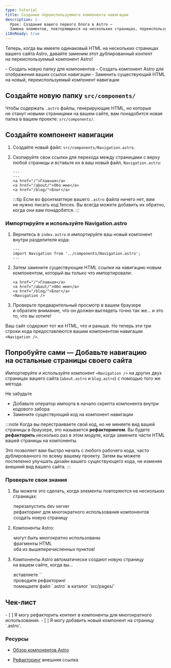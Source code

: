 ```yaml
---
type: tutorial
title: Создание переиспользуемого компонента навигации
description: |-
  Урок: Создание вашего первого блога в Astro —
  Замена элементов, повторяющихся на нескольких страницах, переиспользуемым компонентом
i18nReady: true
---
```




Теперь, когда вы имеете одинаковый HTML на нескольких страницах вашего сайта Astro, давайте заменим этот дублированный контент на переиспользуемый компонент Astro!

<PreCheck>
 - Создать новую папку для компонентов
 - Создать компонент Astro для отображения ваших ссылок навигации
 - Заменить существующий HTML на новый, переиспользуемый компонент навигации
</PreCheck>

## Создайте новую папку `src/components/`

Чтобы содержать `.astro` файлы, генерирующие HTML, но которые не станут новыми страницами на вашем сайте, вам понадобится новая папка в вашем проекте: `src/components/`.

## Создайте компонент навигации

1. Создайте новый файл: `src/components/Navigation.astro`.

2. Скопируйте свои ссылки для перехода между страницами с верху любой страницы и вставьте их в ваш новый файл, `Navigation.astro`:

    ```astro title="src/components/Navigation.astro" "---"
    ---
    ---
    <a href="/">Главная</a>
    <a href="/about/">Обо мне</a>
    <a href="/blog/">Блог</a>
    ```
    :::tip
    Если во фронтматтере вашего `.astro` файла ничего нет, вам не нужно писать код fences. Вы всегда можете добавить их обратно, когда они вам понадобятся.
    :::

### Импортируйте и используйте Navigation.astro

1. Вернитесь в `index.astro` и импортируйте ваш новый компонент внутри разделителя кода:

    ```astro title="src/pages/index.astro"
    ---
    import Navigation from '../components/Navigation.astro';
    ---
    ```

2. Затем замените существующие HTML ссылки на навигацию новым компонентом, который вы только что импортировали:

    ```astro title="src/pages/index.astro" del={1-3} ins={4}
    <a href="/">Главная</a>
    <a href="/about/">Обо мне</a>
    <a href="/blog/">Блог</a>
    <Navigation />
    ```

3. Проверьте предварительный просмотр в вашем браузере и обратите внимание, что он должен выглядеть точно так же… и это то, что вы хотите!

Ваш сайт содержит тот же HTML, что и раньше. Но теперь эти три строки кода предоставляются вашим компонентом навигации `<Navigation />`.

<Box icon="puzzle-piece">

## Попробуйте сами — Добавьте навигацию на остальные страницы своего сайта

Импортируйте и используйте компонент `<Navigation />` на других двух страницах вашего сайта (`about.astro` и `blog.astro`) с помощью того же метода.

Не забудьте
- Добавьте оператор импорта в начало скрипта компонента внутри кодового забора
- Замените существующий код на компонент навигации

</Box>

:::note
Когда вы перестраиваете свой код, но не меняете вид вашей страницы в браузере, это называется **рефакторингом**. Вы будете **рефакторить** несколько раз в этом модуле, когда замените части HTML вашей страницы на компоненты.

Это позволяет вам быстро начать с любого рабочего кода, часто дублированного по всему вашему проекту. Затем вы можете постепенно улучшать дизайн вашего существующего кода, не изменяя внешний вид вашего сайта.
:::



<Box icon="check-list">

### Проверьте свои знания

1. Вы можете это сделать, когда элементы повторяются на нескольких страницах:
    <MultipleChoice>
      <Option>
        перезапустить dev server
      </Option>
      <Option isCorrect>
        рефакторинг для многократного использования компонентов
      </Option>
      <Option>
        создать новую страницу
      </Option>
    </MultipleChoice>

2. Компоненты Astro:
    <MultipleChoice>
      <Option>
        могут быть многократно использованы
      </Option>
      <Option>
        фрагменты HTML
      </Option>
      <Option isCorrect>
        оба из вышеперечисленных пунктов!
      </Option>
    </MultipleChoice>

3. Компоненты Astro автоматически создают новую страницу на вашем сайте, когда вы…
    <MultipleChoice>
      <Option>
        вставляете `<html></html>`
      </Option>
      <Option>
        проводите рефакторинг
      </Option>
      <Option isCorrect>
        помещаете файл `.astro` в каталог `src/pages/`
      </Option>
    </MultipleChoice>
</Box>

<Box icon="check-list">

## Чек-лист

<Checklist>
- [ ] Я могу рефакторить контент в компоненты для многократного использования.
- [ ] Я могу добавить новый компонент на страницу `.astro`.
</Checklist>

</Box>

### Ресурсы

- [Обзор компонентов Astro](/ru/core-concepts/astro-components/#component-structure)

- [Рефакторинг](https://refactoring.com/) <Badge>внешняя ссылка</Badge>
